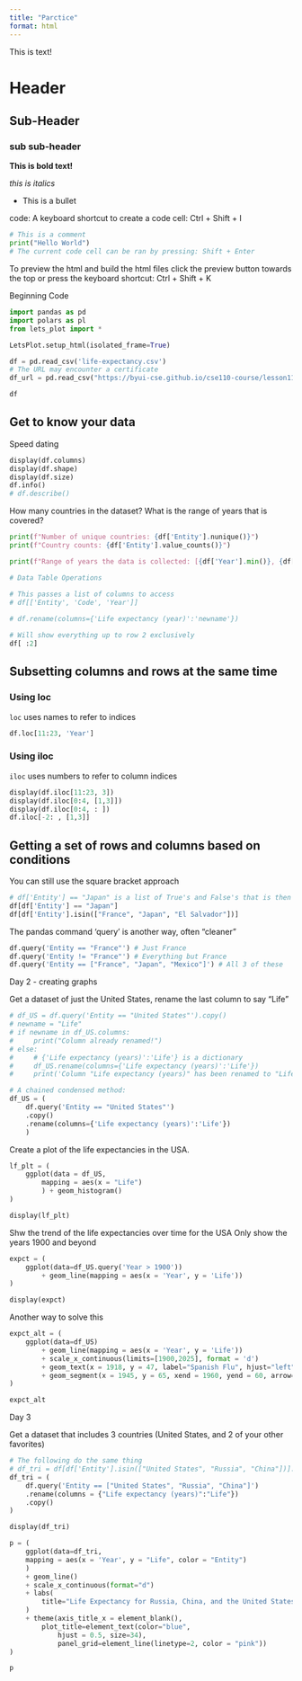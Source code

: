 ```yaml
---
title: "Parctice"
format: html
---
```


This is text!

# Header

## Sub-Header

### sub sub-header

__This is bold text!__

_this is italics_

- This is a bullet

code:
A keyboard shortcut to create a code cell: Ctrl + Shift + I


```python
# This is a comment
print("Hello World")
# The current code cell can be ran by pressing: Shift + Enter
```

To preview the html and build the html files click the preview button towards the top or press the keyboard shortcut: Ctrl + Shift + K

<!-- This is a text comment that doesn't show up in the html -->

############### Beginning Code ###############

```python
import pandas as pd
import polars as pl
from lets_plot import *

LetsPlot.setup_html(isolated_frame=True)
```

```python
df = pd.read_csv('life-expectancy.csv')
# The URL may encounter a certificate
df_url = pd.read_csv("https://byui-cse.github.io/cse110-course/lesson11/life-expectancy.csv")
```


```python
df
```

## Get to know your data

Speed dating


```python
display(df.columns)
display(df.shape)
display(df.size)
df.info()
# df.describe()
```

How  many countries in the dataset?
What is the range of years that is covered?


```python
print(f"Number of unique countries: {df['Entity'].nunique()}")
print(f"Country counts: {df['Entity'].value_counts()}")
```


```python
print(f"Range of years the data is collected: [{df['Year'].min()}, {df['Year'].max()}]")
```

```python
# Data Table Operations

# This passes a list of columns to access
# df[['Entity', 'Code', 'Year']]
 
# df.rename(columns={'Life expectancy (year)':'newname'})

# Will show everything up to row 2 exclusively
df[ :2]
```


## Subsetting columns and rows at the same time

### Using loc

<!-- Using the ` surrounding a word presents it like code -->
`loc` uses names to refer to indices

```python
df.loc[11:23, 'Year']
```

### Using iloc

`iloc` uses numbers to refer to column indices


```python
display(df.iloc[11:23, 3])
display(df.iloc[0:4, [1,3]])
display(df.iloc[0:4, : ])
df.iloc[-2: , [1,3]]
```

## Getting a set of rows and columns based on conditions

You can still use the square bracket approach


```python
# df['Entity'] == "Japan" is a list of True's and False's that is then passed to the dataframe
df[df['Entity'] == "Japan"]
df[df['Entity'].isin(["France", "Japan", "El Salvador"])]
```

The pandas command 'query' is another way, often "cleaner"


```python
df.query('Entity == "France"') # Just France
df.query('Entity != "France"') # Everything but France
df.query('Entity == ["France", "Japan", "Mexico"]') # All 3 of these
```

####### Day 2 - creating graphs #######

Get a dataset of just the United States, rename the last column to say "Life"
```python
# df_US = df.query('Entity == "United States"').copy()
# newname = "Life"
# if newname in df_US.columns:
#     print("Column already renamed!")
# else:
#     # {'Life expectancy (years)':'Life'} is a dictionary
#     df_US.rename(columns={'Life expectancy (years)':'Life'})
#     print('Column "Life expectancy (years)" has been renamed to "Life"')

# A chained condensed method:
df_US = (
    df.query('Entity == "United States"')
    .copy()
    .rename(columns={'Life expectancy (years)':'Life'})
    )
```

Create a plot of the life expectancies in the USA.

```python
lf_plt = (
    ggplot(data = df_US,
        mapping = aes(x = "Life")
        ) + geom_histogram()
)

display(lf_plt)
```

Shw the trend of the life expectancies over time for the USA
Only show the years 1900 and beyond

```python
expct = (
    ggplot(data=df_US.query('Year > 1900'))
        + geom_line(mapping = aes(x = 'Year', y = 'Life'))
)

display(expct)
```

Another way to solve this

```python
expct_alt = (
    ggplot(data=df_US)
        + geom_line(mapping = aes(x = 'Year', y = 'Life'))
        + scale_x_continuous(limits=[1900,2025], format = 'd')
        + geom_text(x = 1918, y = 47, label="Spanish Flu", hjust="left")
        + geom_segment(x = 1945, y = 65, xend = 1960, yend = 60, arrow=arrow(), color = "red")
)

expct_alt
```


####### Day 3 #######

Get a dataset that includes 3 countries (United States, and 2 of your other favorites)


```python
# The following do the same thing
# df_tri = df[df['Entity'].isin(["United States", "Russia", "China"])].copy()
df_tri = (
    df.query('Entity == ["United States", "Russia", "China"]')
    .rename(columns = {"Life expectancy (years)":"Life"})
    .copy()
)

display(df_tri)
```


```python
p = (
    ggplot(data=df_tri,
    mapping = aes(x = 'Year', y = "Life", color = "Entity")
    )
    + geom_line()
    + scale_x_continuous(format="d")
    + labs(
        title="Life Expectancy for Russia, China, and the United States"
    )
    + theme(axis_title_x = element_blank(), 
        plot_title=element_text(color="blue",
            hjust = 0.5, size=34),
            panel_grid=element_line(linetype=2, color = "pink"))
)

p
```